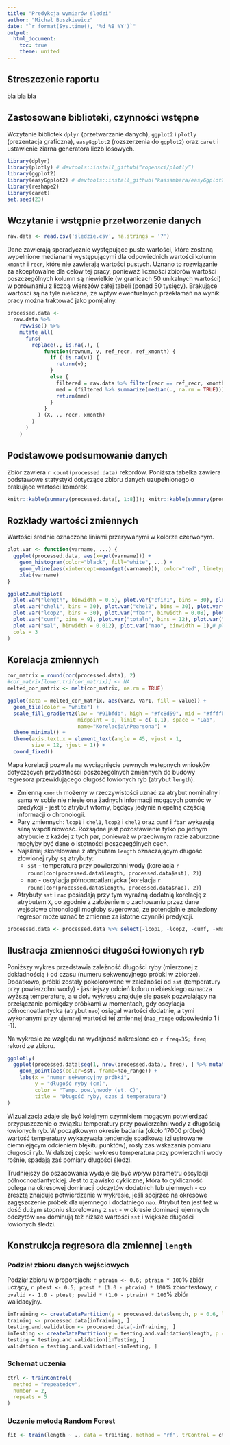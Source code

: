 ```yaml
---
title: "Predykcja wymiarów śledzi"
author: "Michał Buszkiewicz"
date: "`r format(Sys.time(), '%d %B %Y')`"
output:
  html_document:
    toc: true
    theme: united
---
```


## Streszczenie raportu

bla bla bla

## Zastosowane biblioteki, czynności wstępne
Wczytanie bibliotek `dplyr` (przetwarzanie danych), `ggplot2` i `plotly` (prezentacja graficzna), `easyGgplot2` (rozszerzenia do `ggplot2`) oraz `caret` i ustawienie ziarna generatora liczb losowych.
```r
library(dplyr)
library(plotly) # devtools::install_github(“ropensci/plotly”)
library(ggplot2)
library(easyGgplot2) # devtools::install_github("kassambara/easyGgplot2")
library(reshape2)
library(caret)
set.seed(23)
```
## Wczytanie i wstępnie przetworzenie danych

```r
raw.data <- read.csv('sledzie.csv', na.strings = '?')
```

Dane zawierają sporadycznie występujące puste wartości, które zostaną wypełnione medianami występującymi dla odpowiednich wartości kolumn `xmonth` i `recr`, które nie zawierają wartości pustych. Uznano to rozwiązanie za akceptowalne dla celów tej pracy, ponieważ liczności zbiorów wartości poszczególnych kolumn są niewielkie (w granicach 50 unikalnych wartości) w porównaniu z liczbą wierszów całej tabeli (ponad 50 tysięcy). Brakujące wartości są na tyle nieliczne, że wpływ ewentualnych przekłamań na wynik pracy można traktować jako pomijalny.

```r
processed.data <-
  raw.data %>%
    rowwise() %>%
    mutate_all(
      funs(
        replace(., is.na(.), (
            function(rownum, v, ref_recr, ref_xmonth) {
              if (!is.na(v)) {
                return(v);
              }
              else {
                filtered = raw.data %>% filter(recr == ref_recr, xmonth == ref_xmonth)
                med = (filtered %>% summarize(median(., na.rm = TRUE)))[[1]]
                return(med)
              }
            }
          ) (X, ., recr, xmonth)
        )
      )
    )
```

## Podstawowe podsumowanie danych

Zbiór zawiera `r count(processed.data)` rekordów. Poniższa tabelka zawiera podstawowe statystyki dotyczące zbioru danych uzupełnionego o brakujące wartości komórek.

```r
knitr::kable(summary(processed.data[, 1:8])); knitr::kable(summary(processed.data[, 9:16]))
```

## Rozkłady wartości zmiennych

Wartości średnie oznaczone liniami przerywanymi w kolorze czerwonym.

```r
plot.var <- function(varname, ...) {
  ggplot(processed.data, aes(x=get(varname))) +
    geom_histogram(color="black", fill="white", ...) +
    geom_vline(aes(xintercept=mean(get(varname))), color="red", linetype="dashed", size=1) +
    xlab(varname)
}

ggplot2.multiplot(
  plot.var("length", binwidth = 0.5), plot.var("cfin1", bins = 30), plot.var("cfin2", bins = 15),
  plot.var("chel1", bins = 30), plot.var("chel2", bins = 30), plot.var("lcop1", bins = 30),
  plot.var("lcop2", bins = 30), plot.var("fbar", binwidth = 0.08), plot.var("recr", bins = 15),
  plot.var("cumf", bins = 9), plot.var("totaln", bins = 12), plot.var("sst", binwidth = 0.15),
  plot.var("sal", binwidth = 0.012), plot.var("nao", binwidth = 1),# plot.var("xmonth", binwidth = 1),
  cols = 3
)
```

## Korelacja zmiennych

```r
cor_matrix = round(cor(processed.data), 2)
#cor_matrix[lower.tri(cor_matrix)] <- NA
melted_cor_matrix <- melt(cor_matrix, na.rm = TRUE)

ggplot(data = melted_cor_matrix, aes(Var2, Var1, fill = value)) +
  geom_tile(color = "white") +
  scale_fill_gradient2(low = "#91bfdb", high = "#fc8d59", mid = "#ffffbf", 
                       midpoint = 0, limit = c(-1,1), space = "Lab", 
                       name="Korelacja\nPearsona") +
  theme_minimal() + 
  theme(axis.text.x = element_text(angle = 45, vjust = 1, 
        size = 12, hjust = 1)) +
  coord_fixed()
```
Mapa korelacji pozwala na wyciągnięcie pewnych wstępnych wniosków dotyczących przydatności poszczególnych zmiennych do budowy regresora przewidującego długość łowionych ryb (atrybut `length`).

* Zmienną `xmonth` możemy w rzeczywistości uznać za atrybut nominalny i sama w sobie nie niesie ona żadnych informacji mogących pomóc w predykcji - jest to atrybut wtórny, będący jedynie niepełną częścią informacji o chronologii.
* Pary zmiennych: `lcop1` i `chel1`, `lcop2` i `chel2` oraz `cumf` i `fbar` wykazują silną współliniowość. Rozsądne jest pozostawienie tylko po jednym atrybucie z każdej z tych par, ponieważ w przeciwnym razie zaburzone mogłyby być dane o istotności poszczególnych cech.
* Najsilniej skorelowane z atrybutem `length` oznaczającym długość złowionej ryby są atrybuty:
    + `sst` - temperatura przy powierzchni wody (korelacja `r round(cor(processed.data$length, processed.data$sst), 2)`) 
    + `nao` - oscylacja północnoatlantycka (korelacja `r round(cor(processed.data$length, processed.data$nao), 2)`)
* Atrybuty `sst` i `nao` posiadają przy tym wyraźną dodatnią korelację z atrybutem `X`, co zgodnie z założeniem o zachowaniu przez dane wejściowe chronologii mogłoby sugerować, że potencjalnie znaleziony regresor może uznać te zmienne za istotne czynniki predykcji.

```r
processed.data <- processed.data %>% select(-lcop1, -lcop2, -cumf, -xmonth)
```

## Ilustracja zmienności długości łowionych ryb

Poniższy wykres przedstawia zależność długości ryby (mierzonej z dokładnością ) od czasu (numeru sekwencyjnego próbki w zbiorze). Dodatkowo, próbki zostały pokolorowane w zależności od `sst` (temperatury przy powierzchni wody) - jaśniejszy odcień koloru niebieskiego oznacza wyższą temperaturę, a u dołu wykresu znajduje sie pasek pozwalający na przełączanie pomiędzy próbkami w momentach, gdy oscylacja północnoatlantycka (atrybut `nao`) osiągał wartości dodatnie, a tymi wykonanymi przy ujemnej wartości tej zmiennej (`nao_range` odpowiednio 1 i -1).

Na wykresie ze względu na wydajność nakreslono co `r freq=35; freq` rekord ze zbioru.
```r
ggplotly(
  ggplot(processed.data[seq(1, nrow(processed.data), freq), ] %>% mutate(nao_range = sign(nao)), aes(X, length)) +
    geom_point(aes(color=sst, frame=nao_range)) +
    labs(x = "numer sekwencyjny próbki",
         y = "długość ryby (cm)",
         color = "Temp. pow.\nwody (st. C)",
         title = "Długość ryby, czas i temperatura")
)
```
Wizualizacja zdaje się być kolejnym czynnikiem mogącym potwierdzać przypuszczenie o związku temperatury przy powierzchni wody z długością łowionych ryb. W początkowym okresie badania (około 17000 próbek) wartość temperatury wykazywała tendencję spadkową (zilustrowane ciemniejącym odcieniem błękitu punktów), rosły zaś wskazania pomiaru długości ryb. W dalszej części wykresu temperatura przy powierzchni wody rośnie, spadają zaś pomiary długości śledzi.

Trudniejszy do oszacowania wydaje się być wpływ parametru oscylacji północnoatlantyckiej. Jest to zjawisko cykliczne, która to cykliczność polega na okresowej dominacji odczytów dodatnich lub ujemnych - co zresztą znajduje potwierdzenie w wykresie, jeśli spojrzeć na okresowe zagęszczenie próbek dla ujemnego i dodatniego `nao`. Atrybut ten jest też w dość dużym stopniu skorelowany z `sst` - w okresie dominacji ujemnych odczytów `nao` dominują też niższe wartości `sst` i większe długości łowionych śledzi.

## Konstrukcja regresora dla zmiennej `length`

### Podział zbioru danych wejściowych
Podział zbioru w proporcjach: `r ptrain <- 0.6; ptrain * 100`% zbiór uczący, `r ptest <- 0.5; ptest * (1.0 - ptrain) * 100`% zbiór testowy, `r pvalid <- 1.0 - ptest; pvalid * (1.0 - ptrain) * 100`% zbiór walidacyjny. 
```r
inTraining <- createDataPartition(y = processed.data$length, p = 0.6, list = FALSE)
training <- processed.data[inTraining, ]
testing.and.validation <- processed.data[-inTraining, ]
inTesting <- createDataPartition(y = testing.and.validation$length, p = 0.5, list = FALSE)
testing = testing.and.validation[inTesting, ]
validation = testing.and.validation[-inTesting, ]
```

### Schemat uczenia
```r
ctrl <- trainControl(
  method = "repeatedcv",
  number = 2,
  repeats = 5
)
```

### Uczenie metodą Random Forest
```r
fit <- train(length ~ ., data = training, method = "rf", trControl = ctrl, verbose = TRUE)
```